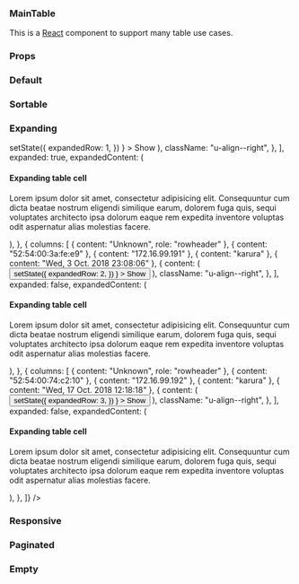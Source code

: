 

<Meta title="MainTable" component={MainTable} />

### MainTable

This is a [React](https://reactjs.org/) component to support many table use cases.

### Props

<ArgsTable of={MainTable} />

### Default

<Canvas>
  <Story name="Default">
    <MainTable
      headers={[
        { content: null },
        { content: "Foundation Cloud" },
        { content: "Foundation Cloud Plus" },
      ]}
      rows={[
        {
          columns: [
            {
              content: "Expert delivery of an Ubuntu OpenStack cloud",
              role: "rowheader",
            },
            { content: "Reference architecture" },
            { content: "Custom architecture" },
          ],
        },
        {
          columns: [
            { content: "Workshop and training", role: "rowheader" },
            { content: "2-days" },
            { content: "4-days" },
          ],
        },
        {
          columns: [
            { content: "One-time price", role: "rowheader" },
            { content: "$75,000" },
            { content: "$150,000" },
          ],
        },
      ]}
    />
  </Story>
</Canvas>

### Sortable

<Canvas>
  <Story name="Sortable">
    <MainTable
      headers={[
        { content: "Status", sortKey: "status" },
        { content: "Cores", sortKey: "cores", className: "u-align--right" },
        { content: "RAM", sortKey: "ram", className: "u-align--right" },
        { content: "Disks", sortKey: "disks", className: "u-align--right" },
      ]}
      rows={[
        {
          columns: [
            { content: "Ready", role: "rowheader" },
            { content: 1, className: "u-align--right" },
            { content: "1 GiB", className: "u-align--right" },
            { content: 2, className: "u-align--right" },
          ],
          sortData: {
            status: "ready",
            cores: 2,
            ram: 1,
            disks: 2,
          },
        },
        {
          columns: [
            { content: "Idle", role: "rowheader" },
            { content: 1, className: "u-align--right" },
            { content: "1 GiB", className: "u-align--right" },
            { content: 2, className: "u-align--right" },
          ],
          sortData: {
            status: "idle",
            cores: 1,
            ram: 1,
            disks: 2,
          },
        },
        {
          columns: [
            { content: "Waiting", role: "rowheader" },
            { content: 8, className: "u-align--right" },
            { content: "3.9 GiB", className: "u-align--right" },
            { content: 3, className: "u-align--right" },
          ],
          sortData: {
            status: "waiting",
            cores: 8,
            ram: 3.9,
            disks: 3,
          },
        },
      ]}
      sortable
    />
  </Story>
</Canvas>

### Expanding

<Canvas>
  <Story name="Expanding">
    <MainTable
      expanding
      headers={[
        { content: "Name" },
        { content: "Mac address" },
        { content: "IP" },
        { content: "Rack" },
        { content: "Last seen" },
        { content: "Actions", className: "u-align--right" },
      ]}
      rows={[
        {
          columns: [
            { content: "Unknown", role: "rowheader" },
            { content: "2c:44:fd:80:3f:25" },
            { content: "10.249.0.1" },
            { content: "karura" },
            { content: "Thu, 25 Oct. 2018 13:55:21" },
            {
              content: (
                <button
                  className="u-toggle"
                  onClick={() =>
                    setState({
                      expandedRow: 1,
                    })
                  }
                >
                  Show
                </button>
              ),
              className: "u-align--right",
            },
          ],
          expanded: true,
          expandedContent: (
            <Row>
              <Col size="8">
                <h4>Expanding table cell</h4>
                <p>
                  Lorem ipsum dolor sit amet, consectetur adipisicing elit.
                  Consequuntur cum dicta beatae nostrum eligendi similique
                  earum, dolorem fuga quis, sequi voluptates architecto ipsa
                  dolorum eaque rem expedita inventore voluptas odit aspernatur
                  alias molestias facere.
                </p>
              </Col>
            </Row>
          ),
        },
        {
          columns: [
            { content: "Unknown", role: "rowheader" },
            { content: "52:54:00:3a:fe:e9" },
            { content: "172.16.99.191" },
            { content: "karura" },
            { content: "Wed, 3 Oct. 2018 23:08:06" },
            {
              content: (
                <button
                  className="u-toggle"
                  onClick={() =>
                    setState({
                      expandedRow: 2,
                    })
                  }
                >
                  Show
                </button>
              ),
              className: "u-align--right",
            },
          ],
          expanded: false,
          expandedContent: (
            <Row>
              <Col size="8">
                <h4>Expanding table cell</h4>
                <p>
                  Lorem ipsum dolor sit amet, consectetur adipisicing elit.
                  Consequuntur cum dicta beatae nostrum eligendi similique
                  earum, dolorem fuga quis, sequi voluptates architecto ipsa
                  dolorum eaque rem expedita inventore voluptas odit aspernatur
                  alias molestias facere.
                </p>
              </Col>
            </Row>
          ),
        },
        {
          columns: [
            { content: "Unknown", role: "rowheader" },
            { content: "52:54:00:74:c2:10" },
            { content: "172.16.99.192" },
            { content: "karura" },
            { content: "Wed, 17 Oct. 2018 12:18:18" },
            {
              content: (
                <button
                  className="u-toggle"
                  onClick={() =>
                    setState({
                      expandedRow: 3,
                    })
                  }
                >
                  Show
                </button>
              ),
              className: "u-align--right",
            },
          ],
          expanded: false,
          expandedContent: (
            <Row>
              <Col size="8">
                <h4>Expanding table cell</h4>
                <p>
                  Lorem ipsum dolor sit amet, consectetur adipisicing elit.
                  Consequuntur cum dicta beatae nostrum eligendi similique
                  earum, dolorem fuga quis, sequi voluptates architecto ipsa
                  dolorum eaque rem expedita inventore voluptas odit aspernatur
                  alias molestias facere.
                </p>
              </Col>
            </Row>
          ),
        },
      ]}
    />
  </Story>
</Canvas>

### Responsive

<Canvas>
  <Story name="Responsive">
    <MainTable
      headers={[
        { content: "Name" },
        { content: "Users", className: "u-align--right" },
        { content: "Units", className: "u-align--right" },
      ]}
      rows={[
        {
          columns: [
            { content: "Ready", role: "rowheader", "aria-label": "Name" },
            { content: 1, "aria-label": "Users", className: "u-align--right" },
            {
              content: "1 GiB",
              "aria-label": "Units",
              className: "u-align--right",
            },
          ],
        },
        {
          columns: [
            { content: "Ready", role: "rowheader", "aria-label": "Name" },
            { content: 1, "aria-label": "Users", className: "u-align--right" },
            {
              content: "1 GiB",
              "aria-label": "Units",
              className: "u-align--right",
            },
          ],
        },
        {
          columns: [
            { content: "Ready", role: "rowheader", "aria-label": "Name" },
            { content: 1, "aria-label": "Users", className: "u-align--right" },
            {
              content: "1 GiB",
              "aria-label": "Units",
              className: "u-align--right",
            },
          ],
        },
      ]}
      responsive
    />
  </Story>
</Canvas>

### Paginated

<Canvas>
  <Story name="Paginated">
    <MainTable
      headers={[{ content: "Status" }, { content: "Cores" }]}
      paginate={5}
      rows={[
        { columns: [{ content: "Ready" }, { content: 1 }] },
        { columns: [{ content: "Idle" }, { content: 4 }] },
        { columns: [{ content: "Waiting" }, { content: 2 }] },
        { columns: [{ content: "Ready" }, { content: 1 }] },
        { columns: [{ content: "Idle" }, { content: 4 }] },
        { columns: [{ content: "Waiting" }, { content: 2 }] },
        { columns: [{ content: "Ready" }, { content: 1 }] },
        { columns: [{ content: "Idle" }, { content: 4 }] },
        { columns: [{ content: "Waiting" }, { content: 2 }] },
        { columns: [{ content: "Ready" }, { content: 1 }] },
        { columns: [{ content: "Idle" }, { content: 4 }] },
        { columns: [{ content: "Waiting" }, { content: 2 }] },
        { columns: [{ content: "Ready" }, { content: 1 }] },
        { columns: [{ content: "Idle" }, { content: 4 }] },
        { columns: [{ content: "Waiting" }, { content: 2 }] },
        { columns: [{ content: "Ready" }, { content: 1 }] },
        { columns: [{ content: "Idle" }, { content: 4 }] },
        { columns: [{ content: "Waiting" }, { content: 2 }] },
      ]}
    />
  </Story>
</Canvas>

### Empty

<Canvas>
  <Story name="Empty">
    <MainTable
      headers={[
        { content: "Plan" },
        { content: "Foundation Cloud" },
        { content: "Foundation Cloud Plus" },
      ]}
      rows={[]}
    />
  </Story>
</Canvas>
